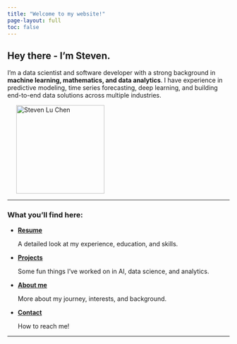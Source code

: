 ```yaml
---
title: "Welcome to my website!"
page-layout: full
toc: false
---
```


::: {.grid}
::: {.g-col-8}

## Hey there - I'm Steven.

I'm a data scientist and software developer with a strong background in **machine learning, mathematics, and data analytics**. I have experience in predictive modeling, time series forecasting, deep learning, and building end-to-end data solutions across multiple industries. 
:::

::: {.g-col-4}
<img src="images/chensteven_headshot.jpg" alt="Steven Lu Chen" width="200" width="200" style="margin-left: 20px;">
:::
:::

---

### What you'll find here:
- [**Resume**](resume.qmd) 

    A detailed look at my experience, education, and skills. 
    
- [**Projects**](projects.qmd) 

    Some fun things I've worked on in AI, data science, and analytics. 
    
- [**About me**](about.qmd) 

    More about my journey, interests, and background. 
    
- [**Contact**](contact.qmd) 
    
    How to reach me!


---
